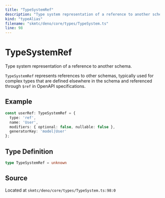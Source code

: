 ```yaml
---
title: "TypeSystemRef"
description: "Type system representation of a reference to another schema."
kind: "typeAlias"
filename: "skmtc/deno/core/types/TypeSystem.ts"
line: 98
---
```


# TypeSystemRef

Type system representation of a reference to another schema.

`TypeSystemRef` represents references to other schemas, typically used for
complex types that are defined elsewhere in the schema and referenced
through `$ref` in OpenAPI specifications.


## Example

```typescript
const userRef: TypeSystemRef = {
  type: 'ref',
  name: 'User',
  modifiers: { optional: false, nullable: false },
  generatorKey: 'model|User'
};
```

## Type Definition

```typescript
type TypeSystemRef = unknown
```

## Source

Located at `skmtc/deno/core/types/TypeSystem.ts:98:0`
